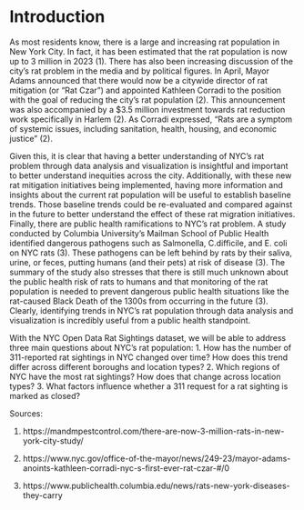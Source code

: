 # Introduction

As most residents know, there is a large and increasing rat population in New York City. In fact, it has been estimated that the rat population is now up to 3 million in 2023 (1). There has also been increasing discussion of the city’s rat problem in the media and by political figures. In April, Mayor Adams announced that there would now be a citywide director of rat mitigation (or “Rat Czar”) and appointed Kathleen Corradi to the position with the goal of reducing the city’s rat population (2). This announcement was also accompanied by a $3.5 million investment towards rat reduction work specifically in Harlem (2). As Corradi expressed, “Rats are a symptom of systemic issues, including sanitation, health, housing, and economic justice" (2).

Given this, it is clear that having a better understanding of NYC’s rat problem through data analysis and visualization is insightful and important to better understand inequities across the city. Additionally, with these new rat mitigation initiatives being implemented, having more information and insights about the current rat population will be useful to establish baseline trends. Those baseline trends could be re-evaluated and compared against in the future to better understand the effect of these rat migration initiatives. Finally, there are public health ramifications to NYC’s rat problem. A study conducted by Columbia University’s Mailman School of Public Health identified dangerous pathogens such as Salmonella, C.difficile, and E. coli on NYC rats (3). These pathogens can be left behind by rats by their saliva, urine, or feces, putting humans (and their pets) at risk of disease (3). The summary of the study also stresses that there is still much unknown about the public health risk of rats to humans and that monitoring of the rat population is needed to prevent dangerous public health situations like the rat-caused Black Death of the 1300s from occurring in the future (3). Clearly, identifying trends in NYC’s rat population through data analysis and visualization is incredibly useful from a public health standpoint. 

With the NYC Open Data Rat Sightings dataset, we will be able to address three main questions about NYC’s rat population:
1. How has the number of 311-reported rat sightings in NYC changed over time? How does this trend differ across different boroughs and location types?
2. Which regions of NYC have the most rat sightings? How does that change across location types?
3. What factors influence whether a 311 request for a rat sighting is marked as closed?

Sources:

1. https://mandmpestcontrol.com/there-are-now-3-million-rats-in-new-york-city-study/

2. https://www.nyc.gov/office-of-the-mayor/news/249-23/mayor-adams-anoints-kathleen-corradi-nyc-s-first-ever-rat-czar-#/0 

3. https://www.publichealth.columbia.edu/news/rats-new-york-diseases-they-carry
